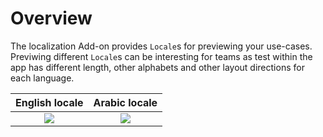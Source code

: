 # Overview

The localization Add-on provides `Locale`s for previewing your use-cases.
Previwing different `Locale`s can be interesting for teams as test within the app has different length, other alphabets and other layout directions for each language.

English locale             |  Arabic locale
:-------------------------:|:-------------------------:
<Image zoom src="/assets/add-ons/localization/english-locale.png" caption="English locale with left to right layout" />  |  <Image zoom src="/assets/add-ons/localization/arabic-locale.png" caption="Arabic locale with right to left layout" />